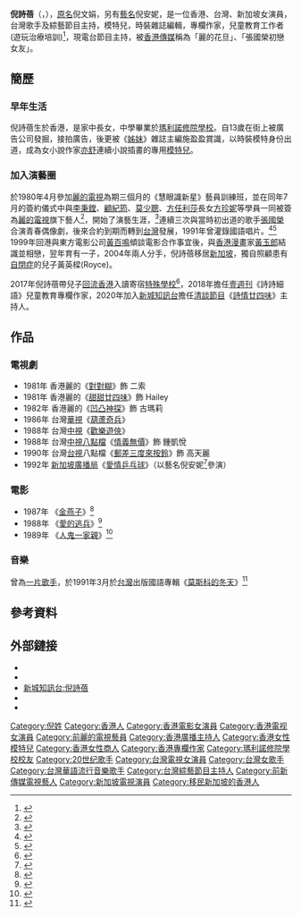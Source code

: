 {{Not|何詩蓓}}
{{藝人
| 類型 = 女藝人
| 姓名 = 倪詩蓓
| 圖片 = 
| 圖片簡介 = 
| 羅馬拼音 = Ngai See Pui
| 英文名 = Annie Ngai
| 本名 = 倪文娟
| 出生日期 = {{birth_date_and_age|1966|7|10}}
| 出生地點 = {{BHKG}}
| 国籍 = {{CNHK}}<br />{{SIN}}
| 籍貫 = 
| 語言 = [[粵語|粵語]]、[[英語|英語]]、[[國語|國語]]
| 教育程度 = 
| 母校 = [[瑪利諾修院學校|瑪利諾修院學校]]
| 宗教信仰 = 
| 活躍年代 = 1980年代-1990年代，2017年-現在
| 著名角色 = 
| 出道作 = [[麗的電視|麗的電視]]電視劇《[[對對糊_(電視劇)|對對糊]]》，《[[甜甜廿四味|甜甜廿四味]]》
|出身地 ={{HKG-1959}}
| 經紀公司 = 
|兒女 = 1子
| tvbanniversaryawards = 
| asiantvawards = 
| goldeneagleawards = 
| 網站 = 
| imdb = 5687874
}}

'''倪詩蓓'''（{{lang-en|Annie Ngai See Pui}}，{{bd|1966年|7月10日}}），[[原名|原名]]倪文娟，另有[[藝名|藝名]]倪安妮，是一位香港、台灣、新加坡女演員，台灣歌手及綜藝節目主持，模特兒，時裝雜誌編輯，專欄作家，兒童教育工作者(遊玩治療培訓)<ref>{{cite web|url=http://www.seemore.com.hk/single-post2.php?product_id=57|title=倪詩蓓ANNIE出任 SEEMORE PLATFORM 小演員、小模特兒總導師|date=2019-01-14}}</ref>，現電台節目主持，被[[香港傳媒|香港傳媒]]稱為「麗的花旦」、「張國榮初戀女友」。

== 簡歷 ==
===早年生活===
倪詩蓓生於香港，是家中長女，中學畢業於[[瑪利諾修院學校|瑪利諾修院學校]]。自13歲在街上被廣告公司發掘，接拍廣告，後更被《[[姊妹_(雜誌)|姊妹]]》雜誌主編施盈盈賞識，以時裝模特身份出道，成為女小說作家[[亦舒|亦舒]]連續小說插畫的專用[[模特兒|模特兒]]。

===加入演藝圈===
於1980年4月參加[[麗的電視|麗的電視]]為期三個月的《慧眼識新星》藝員訓練班，並在同年7月的簽約儀式中與[[李秉鏜|李秉鏜]]、[[顧紀筠|顧紀筠]]、[[莫少聰|莫少聰]]、[[方任利莎|方任利莎]]長女[[方珍妮|方珍妮]]等學員一同被簽為[[麗的電視|麗的電視]]旗下藝人<ref>{{cite news | title=「慧眼識新星」盛會 五位新星簽約加盟 | url=https://mmis.hkpl.gov.hk/coverpage/-/coverpage/view?_coverpage_WAR_mmisportalportlet_hsf=%E9%A1%A7%E7%B4%80%E7%AD%A0&p_r_p_-1078056564_c=QF757YsWv5%2FH7zGe%2FKF%2BFBxpgTwoUGnC&_coverpage_WAR_mmisportalportlet_o=11&_coverpage_WAR_mmisportalportlet_actual_q=%28%20verbatim_dc.collection%3A%28%22Old%5C%20HK%5C%20Newspapers%22%29%20%29%20AND+%28%20%28%20allTermsMandatory%3A%28true%29%20OR+all_dc.title%3A%28%E9%A1%A7%E7%B4%80%E7%AD%A0%29%20OR+all_dc.creator%3A%28%E9%A1%A7%E7%B4%80%E7%AD%A0%29%20OR+all_dc.contributor%3A%28%E9%A1%A7%E7%B4%80%E7%AD%A0%29%20OR+all_dc.subject%3A%28%E9%A1%A7%E7%B4%80%E7%AD%A0%29%20OR+fulltext%3A%28%E9%A1%A7%E7%B4%80%E7%AD%A0%29%20OR+all_dc.description%3A%28%E9%A1%A7%E7%B4%80%E7%AD%A0%29%20%29%20%29&_coverpage_WAR_mmisportalportlet_sort_field=score&_coverpage_WAR_mmisportalportlet_sort_order=desc | pages=3 | publisher=工商晚報 | date=1980-07-11 | accessdate=2020-02-09 | quote= | archive-date=2020-07-17 | archive-url=https://web.archive.org/web/20200717023114/https://mmis.hkpl.gov.hk/coverpage/-/coverpage/view?_coverpage_WAR_mmisportalportlet_hsf=%E9%A1%A7%E7%B4%80%E7%AD%A0&p_r_p_-1078056564_c=QF757YsWv5%2FH7zGe%2FKF%2BFBxpgTwoUGnC&_coverpage_WAR_mmisportalportlet_o=11&_coverpage_WAR_mmisportalportlet_actual_q=%28%20verbatim_dc.collection%3A%28%22Old%5C%20HK%5C%20Newspapers%22%29%20%29%20AND+%28%20%28%20allTermsMandatory%3A%28true%29%20OR+all_dc.title%3A%28%E9%A1%A7%E7%B4%80%E7%AD%A0%29%20OR+all_dc.creator%3A%28%E9%A1%A7%E7%B4%80%E7%AD%A0%29%20OR+all_dc.contributor%3A%28%E9%A1%A7%E7%B4%80%E7%AD%A0%29%20OR+all_dc.subject%3A%28%E9%A1%A7%E7%B4%80%E7%AD%A0%29%20OR+fulltext%3A%28%E9%A1%A7%E7%B4%80%E7%AD%A0%29%20OR+all_dc.description%3A%28%E9%A1%A7%E7%B4%80%E7%AD%A0%29%20%29%20%29&_coverpage_WAR_mmisportalportlet_sort_field=score&_coverpage_WAR_mmisportalportlet_sort_order=desc | dead-url=no }}</ref>，開始了演藝生涯，<ref>{{cite web|url=https://hk.nextmgz.com/article/2_558908_0|title=倪詩蓓台灣出唱片拍名嘴主持大騷|accessdate=2020-07-15|archive-date=2020-07-15|archive-url=https://web.archive.org/web/20200715045910/https://hk.nextmgz.com/article/2_558908_0|dead-url=yes}}</ref>連續三次與當時初出道的歌手[[張國榮|張國榮]]合演青春偶像劇，後來合約到期而轉到[[台灣|台灣]]發展，1991年曾灌錄國語唱片。<ref>{{cite web|url=http://www.alididi.info/n27486c13p2.aspx|title=倪詩蓓現狀_張國榮女友倪詩蓓資料簡介及照片曝光【圖】|website=阿里弟弟，男人的網站！|publisher=|access-date=2014-11-03|archive-url=https://web.archive.org/web/20140903075905/http://www.alididi.info/n27486c13p2.aspx|archive-date=2014-09-03|dead-url=yes}}</ref><ref>{{cite web|url=http://www.laonanren.com/news/2010-09/27426.htm|date=2010-09-15|title=张国荣女友倪诗蓓资料简介及照片曝光【图】_倪诗蓓照片|website=www.laonanren.com|publisher=|accessdate=2020-07-15|archive-date=2020-11-11|archive-url=https://web.archive.org/web/20201111170817/http://www.laonanren.com/news/2010-09/27426.htm|dead-url=yes}}</ref>
1999年回港與東方電影公司[[黃百鳴|黃百鳴]]傾談電影合作事宜後，與[[香港漫畫|香港漫畫]]家[[黃玉郎|黃玉郎]]結識並相戀，翌年育有一子，2004年兩人分手，倪詩蓓移居[[新加坡|新加坡]]，獨自照顧患有[[自閉症|自閉症]]的兒子黃英樑(Royce)。

2017年倪詩蓓帶兒子[[香港回流潮|回流香港]]入讀寄宿[[特殊學校|特殊學校]]<ref>{{cite web|url=https://topick.hket.com/article/2636050/【為母則強】20歲兒患嚴重自閉症智商如2歲BB%E3%80%80單親媽倪詩蓓肩負天職願照顧一生|title=20歲兒患嚴重自閉症智商如2歲BB　單親媽倪詩蓓肩負天職願照顧一生|accessdate=2020-12-18|archive-date=2020-07-15|archive-url=https://web.archive.org/web/20200715034847/https://topick.hket.com/article/2636050/%E3%80%90%E7%82%BA%E6%AF%8D%E5%89%87%E5%BC%B7%E3%80%9120%E6%AD%B2%E5%85%92%E6%82%A3%E5%9A%B4%E9%87%8D%E8%87%AA%E9%96%89%E7%97%87%E6%99%BA%E5%95%86%E5%A6%822%E6%AD%B2BB%E3%80%80%E5%96%AE%E8%A6%AA%E5%AA%BD%E5%80%AA%E8%A9%A9%E8%93%93%E8%82%A9%E8%B2%A0%E5%A4%A9%E8%81%B7%E9%A1%98%E7%85%A7%E9%A1%A7%E4%B8%80%E7%94%9F|dead-url=no}}</ref>，2018年擔任[[壹週刊|壹週刊]]《詩詩細語》兒童教育專欄作家，2020年加入[[新城知訊台|新城知訊台]]擔任[[清談節目|清談節目]]《[[詩情廿四味|詩情廿四味]]》主持人。

==作品==
===電視劇===
*1981年 香港麗的《[[對對糊_(電視劇)|對對糊]]》飾 二索
*1981年 香港麗的《[[甜甜廿四味|甜甜廿四味]]》飾 Hailey
*1982年 香港麗的《[[凹凸神探|凹凸神探]]》飾 古瑪莉
*1986年 台灣[[中華電視公司|華視]]《[[葫蘆奇兵|葫蘆奇兵]]》
*1988年 台灣[[中國電視公司|中視]]《[[歡樂遊俠|歡樂遊俠]]》
*1988年 台灣[[中國電視公司|中視]][[八點檔|八點檔]]《[[情義無價|情義無價]]》飾 鍾凱悅
*1990年 台灣[[台灣電視公司|台視]]八點檔《[[郵差三度來按鈴|郵差三度來按鈴]]》飾 高天麗
*1992年 [[新傳媒私人有限公司|新加坡廣播局]]《[[愛情乒乓球|愛情乒乓球]]》（以藝名倪安妮<ref>{{cite web|url=https://www.ivan-ho.com/yuklong/admin/forward.htm|title=《完全黃玉郎大圖鑒》|accessdate=2020-07-15|archive-date=2020-02-21|archive-url=https://web.archive.org/web/20200221164853/http://www.ivan-ho.com/yuklong/admin/forward.htm|dead-url=no}}</ref>參演）

===電影===
*1987年 《[[金燕子|金燕子]]》<ref>{{cite web|url=http://hkmdb.com/db/movies/view.mhtml?id=6979&display_set=big5|title=金燕子|accessdate=2020-07-15|archive-date=2020-08-11|archive-url=https://web.archive.org/web/20200811231447/http://hkmdb.com/db/movies/view.mhtml?id=6979&display_set=big5|dead-url=no}}</ref>
*1988年 《[[愛的逃兵|愛的逃兵]]》<ref>{{cite web|url=http://hkmdb.com/db/movies/view.mhtml?id=6990&display_set=big5|title=愛的逃兵|accessdate=2020-07-15|archive-date=2016-03-22|archive-url=https://web.archive.org/web/20160322214129/http://hkmdb.com/db/movies/view.mhtml?id=6990&display_set=big5|dead-url=no}}</ref>
*1989年 《[[人鬼一家親|人鬼一家親]]》<ref>{{cite web|url=http://hkmdb.com/db/movies/view.mhtml?id=15587&display_set=big5|title=人鬼一家親|accessdate=2020-07-15|archive-date=2018-04-16|archive-url=https://web.archive.org/web/20180416224154/http://hkmdb.com/db/movies/view.mhtml?id=15587&display_set=big5|dead-url=no}}</ref>

===音樂===
曾為[[一片歌手|一片歌手]]，於1991年3月於[[台灣|台灣]]出版國語專輯《[[莫斯科的冬天|莫斯科的冬天]]》<ref>{{cite web|url=https://www.wsmmusic.com/artists-detail.php?id=62|title=環星音樂:倪詩蓓|accessdate=2020-07-15|archive-date=2019-11-07|archive-url=https://web.archive.org/web/20191107064901/https://www.wsmmusic.com/artists-detail.php?id=62|dead-url=no}}</ref>

==參考資料==
{{Reflist}}

== 外部鏈接 ==
*{{hkmdb name|7060}}
*{{imdb|nm5687874}}
*[http://www.metroradio.com.hk/997/Host/DJDetail.aspx?DJID=3523d458-31bf-4d3c-8dc6-df88e7f012df 新城知訊台:倪詩蓓]{{Wayback|url=http://www.metroradio.com.hk/997/Host/DJDetail.aspx?DJID=3523d458-31bf-4d3c-8dc6-df88e7f012df |date=20200715030741 }}
*{{Facebook|niseepui}}
*{{weibo|niseepui}}

[[Category:倪姓|Category:倪姓]]
[[Category:香港人|Category:香港人]]
[[Category:香港電影女演員|Category:香港電影女演員]]
[[Category:香港電视女演員|Category:香港電视女演員]]
[[Category:前麗的電視藝員|Category:前麗的電視藝員]]
[[Category:香港廣播主持人|Category:香港廣播主持人]]
[[Category:香港女性模特兒|Category:香港女性模特兒]]
[[Category:香港女性商人|Category:香港女性商人]]
[[Category:香港專欄作家|Category:香港專欄作家]]
[[Category:瑪利諾修院學校校友|Category:瑪利諾修院學校校友]]
[[Category:20世纪歌手|Category:20世纪歌手]]
[[Category:台灣電視女演員|Category:台灣電視女演員]]
[[Category:台灣女歌手|Category:台灣女歌手]]
[[Category:台灣華語流行音樂歌手|Category:台灣華語流行音樂歌手]]
[[Category:台灣綜藝節目主持人|Category:台灣綜藝節目主持人]]
[[Category:前新傳媒電視藝人|Category:前新傳媒電視藝人]]
[[Category:新加坡電視演員|Category:新加坡電視演員]]
[[Category:移民新加坡的香港人|Category:移民新加坡的香港人]]